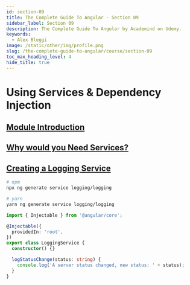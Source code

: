 ```yaml
---
id: section-09
title: The Complete Guide To Angular · Section 09
sidebar_label: Section 09
description: The Complete Guide To Angular by Academind on Udemy.
keywords:
  - Alex Bleggi
image: /static/other/img/profile.png
slug: /the-complete-guide-to-angular/course/section-09
toc_max_heading_level: 4
hide_title: true
---
```



# Using Services & Dependency Injection

## [Module Introduction](https://www.udemy.com/course/the-complete-guide-to-angular-2/learn/lecture/6656200#overview)

## [Why would you Need Services?](https://www.udemy.com/course/the-complete-guide-to-angular-2/learn/lecture/6656206#overview)

## [Creating a Logging Service](https://www.udemy.com/course/the-complete-guide-to-angular-2/learn/lecture/6656208#overview)

```bash
# npm
npx ng generate service logging/logging

# yarn
yarn ng generate service logging/logging
```

```typescript {9-11} title="src/app/logging/logging.service.ts"
import { Injectable } from '@angular/core';

@Injectable({
  providedIn: 'root',
})
export class LoggingService {
  constructor() {}

  logStatusChange(status: string) {
    console.log('A server status changed, new status: ' + status);
  }
}
```
